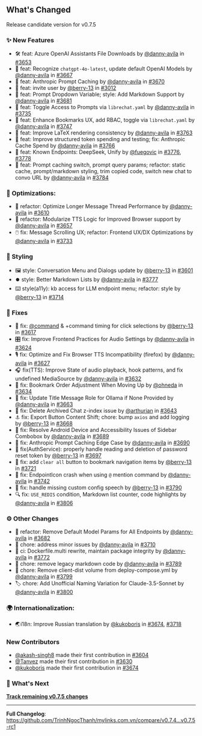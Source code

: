 ## What's Changed

Release candidate version for v0.7.5

### ✨ New Features

* 🛠️ feat: Azure OpenAI Assistants File Downloads by [@danny-avila](https://github.com/@danny-avila) in [#3653](https://github.com/TrinhNgocThanh/mylinks.com.vn/pull/3653)
* 🤖 feat: Recognize `chatgpt-4o-latest`, update default OpenAI Models by [@danny-avila](https://github.com/@danny-avila) in [#3667](https://github.com/TrinhNgocThanh/mylinks.com.vn/pull/3667)
* 💾 feat: Anthropic Prompt Caching by [@danny-avila](https://github.com/@danny-avila) in [#3670](https://github.com/TrinhNgocThanh/mylinks.com.vn/pull/3670)
* 📩 feat: invite user by [@berry-13](https://github.com/@berry-13) in [#3012](https://github.com/TrinhNgocThanh/mylinks.com.vn/pull/3012)
* 🧪 feat: Prompt Dropdown Variable; style: Add Markdown Support by [@danny-avila](https://github.com/@danny-avila) in [#3681](https://github.com/TrinhNgocThanh/mylinks.com.vn/pull/3681)
* 🔐 feat: Toggle Access to Prompts via `librechat.yaml` by [@danny-avila](https://github.com/@danny-avila) in [#3735](https://github.com/TrinhNgocThanh/mylinks.com.vn/pull/3735)
* 🔖 feat: Enhance Bookmarks UX, add RBAC, toggle via `librechat.yaml` by [@danny-avila](https://github.com/@danny-avila) in [#3747](https://github.com/TrinhNgocThanh/mylinks.com.vn/pull/3747)
* 🧮 feat: Improve LaTeX rendering consistency by [@danny-avila](https://github.com/@danny-avila) in [#3763](https://github.com/TrinhNgocThanh/mylinks.com.vn/pull/3763)
* 🧮 feat: Improve structured token spending and testing; fix: Anthropic Cache Spend by [@danny-avila](https://github.com/@danny-avila) in [#3766](https://github.com/TrinhNgocThanh/mylinks.com.vn/pull/3766)
* 🐋 feat: Known Endpoints: DeepSeek, Unify by [@fuegovic](https://github.com/@fuegovic) in [#3776](https://github.com/TrinhNgocThanh/mylinks.com.vn/pull/3776), [#3778](https://github.com/TrinhNgocThanh/mylinks.com.vn/pull/3778)
* 🧠 feat: Prompt caching switch, prompt query params; refactor: static cache, prompt/markdown styling, trim copied code, switch new chat to convo URL by [@danny-avila](https://github.com/@danny-avila) in [#3784](https://github.com/TrinhNgocThanh/mylinks.com.vn/pull/3784)

### 🚀 Optimizations:

* 📜 refactor: Optimize Longer Message Thread Performance by [@danny-avila](https://github.com/@danny-avila) in [#3610](https://github.com/TrinhNgocThanh/mylinks.com.vn/pull/3610)
* 🔀 refactor: Modularize TTS Logic for Improved Browser support by [@danny-avila](https://github.com/@danny-avila) in [#3657](https://github.com/TrinhNgocThanh/mylinks.com.vn/pull/3657)
* 🖱️ fix: Message Scrolling UX; refactor: Frontend UX/DX Optimizations by [@danny-avila](https://github.com/@danny-avila) in [#3733](https://github.com/TrinhNgocThanh/mylinks.com.vn/pull/3733)

### 🎨 Styling

* 🖼️ style: Conversation Menu and Dialogs update by [@berry-13](https://github.com/@berry-13) in [#3601](https://github.com/TrinhNgocThanh/mylinks.com.vn/pull/3601)
* ⏺️ style: Better Markdown Lists by [@danny-avila](https://github.com/@danny-avila) in [#3777](https://github.com/TrinhNgocThanh/mylinks.com.vn/pull/3777)
* ⌨️ style(a11y): kb access for LLM endpoint menu; refactor: style by [@berry-13](https://github.com/@berry-13) in [#3714](https://github.com/TrinhNgocThanh/mylinks.com.vn/pull/3714)

### 🔧 Fixes

* 📧 fix: [@command](https://github.com/@command) & +command timing for click selections by [@berry-13](https://github.com/@berry-13) in [#3617](https://github.com/TrinhNgocThanh/mylinks.com.vn/pull/3617)
* 🎛️ fix: Improve Frontend Practices for Audio Settings  by [@danny-avila](https://github.com/@danny-avila) in [#3624](https://github.com/TrinhNgocThanh/mylinks.com.vn/pull/3624)
* 🎙️ fix: Optimize and Fix Browser TTS Incompatibility (firefox) by [@danny-avila](https://github.com/@danny-avila) in [#3627](https://github.com/TrinhNgocThanh/mylinks.com.vn/pull/3627)
* 🎧 fix(TTS): Improve State of audio playback, hook patterns, and fix undefined MediaSource by [@danny-avila](https://github.com/@danny-avila) in [#3632](https://github.com/TrinhNgocThanh/mylinks.com.vn/pull/3632)
* 🔧 fix: Bookmark Order Adjustment When Moving Up by [@ohneda](https://github.com/@ohneda) in [#3634](https://github.com/TrinhNgocThanh/mylinks.com.vn/pull/3634)
* 🦙 fix: Update Title Message Role for Ollama if None Provided by [@danny-avila](https://github.com/@danny-avila) in [#3663](https://github.com/TrinhNgocThanh/mylinks.com.vn/pull/3663)
* 🔧 fix: Delete Archived Chat z-index issue by [@arthurian](https://github.com/@arthurian) in [#3643](https://github.com/TrinhNgocThanh/mylinks.com.vn/pull/3643)
* ⚓ fix: Export Button Content Shift; chore: bump `axios` and add logging by [@berry-13](https://github.com/@berry-13) in [#3668](https://github.com/TrinhNgocThanh/mylinks.com.vn/pull/3668)
* 📱 fix: Resolve Android Device and Accessibility Issues of Sidebar Combobox by [@danny-avila](https://github.com/@danny-avila) in [#3689](https://github.com/TrinhNgocThanh/mylinks.com.vn/pull/3689)
* 🐛 fix: Anthropic Prompt Caching Edge Case  by [@danny-avila](https://github.com/@danny-avila) in [#3690](https://github.com/TrinhNgocThanh/mylinks.com.vn/pull/3690)
* 🔑 fix(AuthService): properly handle reading and deletion of password reset token by [@berry-13](https://github.com/@berry-13) in [#3697](https://github.com/TrinhNgocThanh/mylinks.com.vn/pull/3697)
* 🔧 fix: add `clear all` button to bookmark navigation items by [@berry-13](https://github.com/@berry-13) in [#3721](https://github.com/TrinhNgocThanh/mylinks.com.vn/pull/3721)
* 🔧 fix: EndpointIcon crash when using `@` mention command by [@danny-avila](https://github.com/@danny-avila) in [#3742](https://github.com/TrinhNgocThanh/mylinks.com.vn/pull/3742)
* 🔧 fix: handle missing custom config speech by [@berry-13](https://github.com/@berry-13) in [#3790](https://github.com/TrinhNgocThanh/mylinks.com.vn/pull/3790)
* 🔍 fix: `USE_REDIS` condition, Markdown list counter, code highlights by [@danny-avila](https://github.com/@danny-avila) in [#3806](https://github.com/TrinhNgocThanh/mylinks.com.vn/pull/3806)

### ⚙️ Other Changes

* 🤖 refactor: Remove Default Model Params for All Endpoints by [@danny-avila](https://github.com/@danny-avila) in [#3682](https://github.com/TrinhNgocThanh/mylinks.com.vn/pull/3682)
* 🧹 chore: address minor issues by [@danny-avila](https://github.com/@danny-avila) in [#3710](https://github.com/TrinhNgocThanh/mylinks.com.vn/pull/3710)
* 🐋 ci: Dockerfile.multi rewrite, maintain package integrity by [@danny-avila](https://github.com/@danny-avila) in [#3772](https://github.com/TrinhNgocThanh/mylinks.com.vn/pull/3772)
* 🧹 chore: remove legacy markdown code by [@danny-avila](https://github.com/@danny-avila) in [#3789](https://github.com/TrinhNgocThanh/mylinks.com.vn/pull/3789)
* 🚚 chore: Remove client-dist volume from deploy-compose.yml by [@danny-avila](https://github.com/@danny-avila) in [#3799](https://github.com/TrinhNgocThanh/mylinks.com.vn/pull/3799)
* 🏷️ chore: Add Unofficial Naming Variation for Claude-3.5-Sonnet by [@danny-avila](https://github.com/@danny-avila) in [#3800](https://github.com/TrinhNgocThanh/mylinks.com.vn/pull/3800)

### 🌍 Internationalization:

* 🌏i18n: Improve Russian translation  by [@kukoboris](https://github.com/@kukoboris) in [#3674](https://github.com/TrinhNgocThanh/mylinks.com.vn/pull/3674), [#3718](https://github.com/TrinhNgocThanh/mylinks.com.vn/pull/3718)

### New Contributors
* [@akash-singh8](https://github.com/@akash-singh8) made their first contribution in [#3604](https://github.com/TrinhNgocThanh/mylinks.com.vn/pull/3604)
* [@Tanvez](https://github.com/@Tanvez) made their first contribution in [#3630](https://github.com/TrinhNgocThanh/mylinks.com.vn/pull/3630)
* [@kukoboris](https://github.com/@kukoboris) made their first contribution in [#3674](https://github.com/TrinhNgocThanh/mylinks.com.vn/pull/3674)


### 👀 What's Next

**[Track remaining v0.7.5 changes](https://github.com/TrinhNgocThanh/mylinks.com.vn/milestone/7)**

---

**Full Changelog**: https://github.com/TrinhNgocThanh/mylinks.com.vn/compare/v0.7.4...v0.7.5-rc1